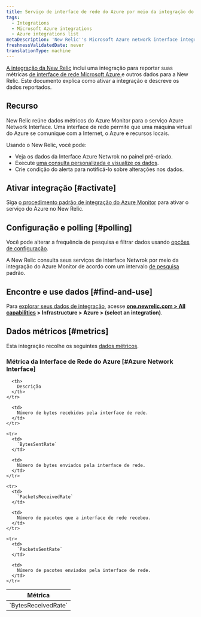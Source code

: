 ```yaml
---
title: Serviço de interface de rede do Azure por meio da integração do Azure Monitor
tags:
  - Integrations
  - Microsoft Azure integrations
  - Azure integrations list
metaDescription: 'New Relic''s Microsoft Azure network interface integration: what data it reports and how to enable it.'
freshnessValidatedDate: never
translationType: machine
---
```


[A integração da New Relic](/docs/infrastructure/integrations-getting-started/getting-started/introduction-infrastructure-integrations) inclui uma integração para reportar suas métricas [de interface de rede Microsoft Azure ](https://learn.microsoft.com/en-us/azure/virtual-network/virtual-network-network-interface)e outros dados para a New Relic. Este documento explica como ativar a integração e descreve os dados reportados.

## Recurso

New Relic reúne dados métricos do Azure Monitor para o serviço Azure Network Interface. Uma interface de rede permite que uma máquina virtual do Azure se comunique com a Internet, o Azure e recursos locais.

Usando o New Relic, você pode:

* Veja os dados da Interface Azure Netwrok no painel pré-criado.
* Execute [uma consulta personalizada e visualize os dados](/docs/infrastructure/integrations-getting-started/getting-started/use-integration-data-new-relic-insights).
* Crie condição do alerta para notificá-lo sobre alterações nos dados.

## Ativar integração [#activate]

Siga [o procedimento padrão de integração do Azure Monitor](/docs/infrastructure/microsoft-azure-integrations/azure-integrations-list/azure-monitor) para ativar o serviço do Azure no New Relic.

## Configuração e polling [#polling]

Você pode alterar a frequência de pesquisa e filtrar dados usando [opções de configuração](/docs/infrastructure/microsoft-azure-integrations/azure-integrations-list/azure-monitor/#settings).

A New Relic consulta seus serviços de interface Netwrok por meio da integração do Azure Monitor de acordo com um intervalo [de pesquisa](/docs/infrastructure/microsoft-azure-integrations/azure-integrations-list/azure-monitor/#settings) padrão.

## Encontre e use dados [#find-and-use]

Para [explorar seus dados de integração](/docs/infrastructure/integrations/find-use-infrastructure-integration-data), acesse <DNT>**[one.newrelic.com > All capabilities](https://one.newrelic.com/all-capabilities) > Infrastructure > Azure > (select an integration)**</DNT>.

## Dados métricos [#metrics]

Esta integração recolhe os seguintes [dados métricos](/docs/infrastructure/integrations-getting-started/getting-started/understand-integration-data-data-types#metric).

### Métrica da Interface de Rede do Azure \[#Azure Network Interface]

<table>
  <thead>
    <tr>
      <th style={{ width: "300px" }}>
        Métrica
      </th>

      <th>
        Descrição
      </th>
    </tr>
  </thead>

  <tbody>
    <tr>
      <td>
        `BytesReceivedRate`
      </td>

      <td>
        Número de bytes recebidos pela interface de rede.
      </td>
    </tr>

    <tr>
      <td>
        `BytesSentRate`
      </td>

      <td>
        Número de bytes enviados pela interface de rede.
      </td>
    </tr>

    <tr>
      <td>
        `PacketsReceivedRate`
      </td>

      <td>
        Número de pacotes que a interface de rede recebeu.
      </td>
    </tr>

    <tr>
      <td>
        `PacketsSentRate`
      </td>

      <td>
        Número de pacotes enviados pela interface de rede.
      </td>
    </tr>
  </tbody>
</table>